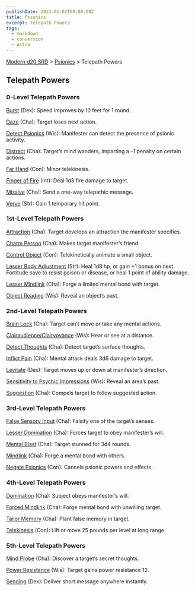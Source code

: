 ```yaml
---
publishDate: 2023-01-02T00:00:00Z
title: Psionics
excerpt: Telepath Powers
tags:
  - markdown
  - conversion
  - Astro
---
```


[Modern d20 SRD](/#modernD20) > [Psionics](modern-d20-srd-psionics-index) > Telepath Powers

## Telepath Powers

### 0-Level Telepath Powers

[Burst](modern-d20-srd-psionics-burst) (Dex): Speed improves by 10 feet for 1 round.

[Daze](modern-d20-srd-psionics-daze) (Cha): Target loses next action.

[Detect Psionics](modern-d20-srd-psionics-detect-psionics) (Wis): Manifester can detect the presence of psionic activity.

[Distract](modern-d20-srd-psionics-distract) (Cha): Target’s mind wanders, imparting a –1 penalty on certain actions.

[Far Hand](modern-d20-srd-psionics-far-hand) (Con): Minor telekinesis.

[Finger of Fire](modern-d20-srd-psionics-finger-of-fire) (Int): Deal 1d3 fire damage to target.

[Missive](modern-d20-srd-psionics-missive) (Cha): Send a one-way telepathic message.

[Verve](modern-d20-srd-psionics-verve) (Str): Gain 1 temporary hit point.

### 1st-Level Telepath Powers

[Attraction](modern-d20-srd-psionics-attraction) (Cha): Target develops an attraction the manifester specifies.

[Charm Person](modern-d20-srd-psionics-charm-person) (Cha): Makes target manifester’s friend.

[Control Object](modern-d20-srd-psionics-control-object) (Con): Telekinetically animate a small object.

[Lesser Body Adjustment](modern-d20-srd-psionics-lesser-body-adjustment) (Str): Heal 1d8 hp, or gain +1 bonus on next Fortitude save to resist poison or disease, or heal 1 point of ability damage.

[Lesser Mindlink](modern-d20-srd-psionics-lesser-mindlink) (Cha): Forge a limited mental bond with target.

[Object Reading](modern-d20-srd-psionics-object-reading) (Wis): Reveal an object’s past.

### 2nd-Level Telepath Powers

[Brain Lock](modern-d20-srd-psionics-brain-lock) (Cha): Target can’t move or take any mental actions.

[Clairaudience/Clairvoyance](modern-d20-srd-psionics-clairaudience-clairvoyance) (Wis): Hear or see at a distance.

[Detect Thoughts](modern-d20-srd-psionics-detect-thoughts) (Cha): Detect target’s surface thoughts.

[Inflict Pain](modern-d20-srd-psionics-inflict-pain) (Cha): Mental attack deals 3d6 damage to target.

[Levitate](modern-d20-srd-psionics-levitate) (Dex): Target moves up or down at manifester’s direction.

[Sensitivity to Psychic Impressions](modern-d20-srd-psionics-sensitivity-to-psychic-impressions) (Wis): Reveal an area’s past.

[Suggestion](modern-d20-srd-psionics-suggestion) (Cha): Compels target to follow suggested action.

### 3rd-Level Telepath Powers

[False Sensory Input](modern-d20-srd-psionics-false-sensory-input) (Cha): Falsify one of the target’s senses.

[Lesser Domination](modern-d20-srd-psionics-lesser-domination) (Cha): Forces target to obey manifester’s will.

[Mental Blast](modern-d20-srd-psionics-mental-blast) (Cha): Target stunned for 3d4 rounds.

[Mindlink](modern-d20-srd-psionics-mindlink) (Cha): Forge a mental bond with others.

[Negate Psionics](modern-d20-srd-psionics-negate-psionics) (Con): Cancels psionic powers and effects.

### 4th-Level Telepath Powers

[Domination](modern-d20-srd-psionics-domination) (Cha): Subject obeys manifester’s will.

[Forced Mindlink](modern-d20-srd-psionics-forced-mindlink) (Cha): Forge mental bond with unwilling target.

[Tailor Memory](modern-d20-srd-psionics-tailor-memory) (Cha): Plant false memory in target.

[Telekinesis](modern-d20-srd-psionics-telekinesis) (Con): Lift or move 25 pounds per level at long range.

### 5th-Level Telepath Powers

[Mind Probe](modern-d20-srd-psionics-mind-probe) (Cha): Discover a target’s secret thoughts.

[Power Resistance](modern-d20-srd-psionics-power-resistance) (Wis): Target gains power resistance 12.

[Sending](modern-d20-srd-psionics-sending) (Dex): Deliver short message anywhere instantly.
